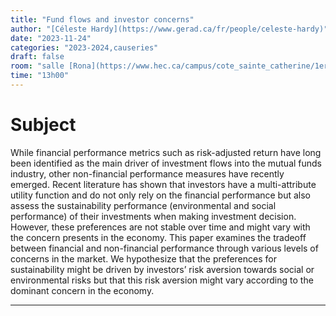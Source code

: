---
title: "Fund flows and investor concerns"
author: "[Céleste Hardy](https://www.gerad.ca/fr/people/celeste-hardy)"
date: "2023-11-24"
categories: "2023-2024,causeries"
draft: false
room: "salle [Rona](https://www.hec.ca/campus/cote_sainte_catherine/1er_etage/salles_cours/rona.html)"
time: "13h00"
---

# Subject

While financial performance metrics such as risk-adjusted return have long been identified as the main driver of investment flows into the mutual funds industry, other non-financial performance measures have recently emerged. Recent literature has shown that investors have a multi-attribute utility function and do not only rely on the financial performance but also assess the sustainability performance (environmental and social performance) of their investments when making investment decision. However, these preferences are not stable over time and might vary with the concern presents in the economy. This paper examines the tradeoff between financial and non-financial performance through various levels of concerns in the market. We hypothesize that the preferences for sustainability might be driven by investors’ risk aversion towards social or environmental risks but that this risk aversion might vary according to the dominant concern in the economy.

---
